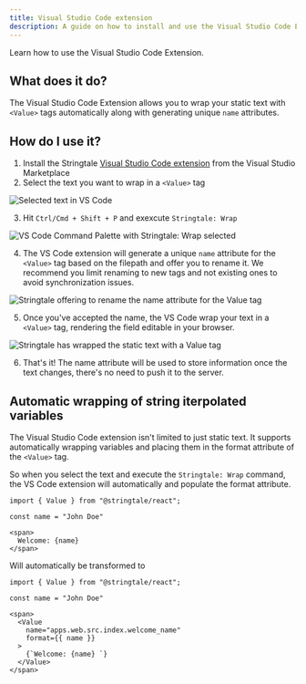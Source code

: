 ```yaml
---
title: Visual Studio Code extension
description: A guide on how to install and use the Visual Studio Code Extension.
---
```



Learn how to use the Visual Studio Code Extension.

## What does it do?

The Visual Studio Code Extension allows you to wrap your static text with `<Value>` tags automatically along with generating unique `name` attributes.

## How do I use it?

1. Install the Stringtale [Visual Studio Code extension](https://marketplace.visualstudio.com/items?itemName=Stringtale.stringtale) from
the Visual Studio Marketplace
2. Select the text you want to wrap in a `<Value>` tag

<Image src={step2} alt="Selected text in VS Code"  />

3. Hit `Ctrl/Cmd + Shift + P` and exexcute `Stringtale: Wrap`

<Image src={step3} alt="VS Code Command Palette with Stringtale: Wrap selected"  />

4. The VS Code extension will generate a unique `name` attribute for the `<Value>` tag based on the filepath and offer
you to rename it. We recommend you limit renaming to new tags and not existing ones to avoid synchronization issues.

<Image src={step4} alt="Stringtale offering to rename the name attribute for the Value tag"  />

5. Once you've accepted the name, the VS Code wrap your text in a `<Value>` tag, rendering the field editable in your browser.

<Image src={step5} alt="Stringtale has wrapped the static text with a Value tag"  />

6. That's it! The name attribute will be used to store information once the text changes, there's no need to push
it to the server.

## Automatic wrapping of string iterpolated variables

The Visual Studio Code extension isn't limited to just static text. It supports automatically wrapping variables and placing them in
the format attribute of the `<Value>` tag.

So when you select the text and execute the `Stringtale: Wrap` command, the VS Code extension will automatically and populate the format attribute.
```tsx
import { Value } from "@stringtale/react";

const name = "John Doe"

<span>
  Welcome: {name}
</span>
```

Will automatically be transformed to

```tsx
import { Value } from "@stringtale/react";

const name = "John Doe"

<span>
  <Value
    name="apps.web.src.index.welcome_name"
    format={{ name }}
  >
    {`Welcome: {name} `}
  </Value>
</span>
```